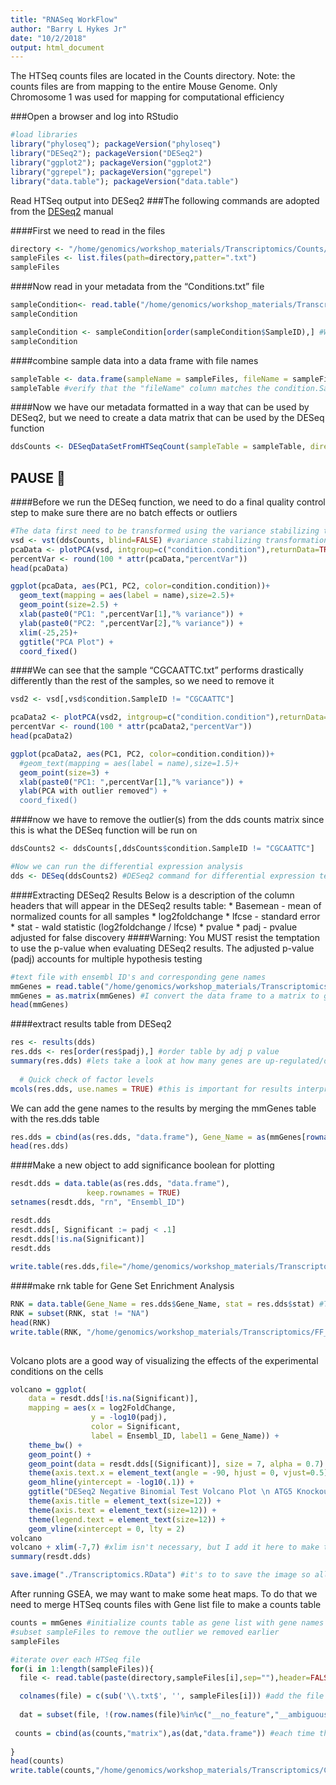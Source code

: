 ```yaml
---
title: "RNASeq WorkFlow"
author: "Barry L Hykes Jr"
date: "10/2/2018"
output: html_document
---
```

The HTSeq counts files are located in the Counts directory. 
Note: the counts files are from mapping to the entire Mouse Genome. Only Chromosome 1 was used for mapping for computational efficiency

###Open a browser and log into RStudio 
```r
#load libraries
library("phyloseq"); packageVersion("phyloseq")
library("DESeq2"); packageVersion("DESeq2")
library("ggplot2"); packageVersion("ggplot2")
library("ggrepel"); packageVersion("ggrepel")
library("data.table"); packageVersion("data.table")
```

Read HTSeq output into DESeq2
###The following commands are adopted from the [DESeq2](https://bioconductor.org/packages/release/bioc/manuals/DESeq2/man/DESeq2.pdf) manual

####First we need to read in the files
```r
directory <- "/home/genomics/workshop_materials/Transcriptomics/Counts/"
sampleFiles <- list.files(path=directory,patter=".txt")
sampleFiles
```

####Now read in your metadata from the "Conditions.txt" file
```r
sampleCondition<- read.table("/home/genomics/workshop_materials/Transcriptomics/Conditions.txt",head=TRUE) #file with sample data to be compared
sampleCondition

sampleCondition <- sampleCondition[order(sampleCondition$SampleID),] #We need to order this table by SampleID before merging with the sampleFiles
sampleCondition
```

####combine sample data into a data frame with file names
```r
sampleTable <- data.frame(sampleName = sampleFiles, fileName = sampleFiles, condition = sampleCondition)
sampleTable #verify that the "fileName" column matches the condition.SampleID column
```

####Now we have our metadata formatted in a way that can be used by DESeq2, but we need to create a data matrix that can be used by the DESeq function
```r
ddsCounts <- DESeqDataSetFromHTSeqCount(sampleTable = sampleTable, directory = directory, design = ~ condition.condition) #creates DESEqDataSet for DESeq function
```

PAUSE 🛑
------------------------------------------------- 

####Before we run the DESeq function, we need to do a final quality control step to make sure there are no batch effects or outliers
```r
#The data first need to be transformed using the variance stabilizing transformation
vsd <- vst(ddsCounts, blind=FALSE) #variance stabilizing transformation
pcaData <- plotPCA(vsd, intgroup=c("condition.condition"),returnData=TRUE)
percentVar <- round(100 * attr(pcaData,"percentVar"))
head(pcaData)

ggplot(pcaData, aes(PC1, PC2, color=condition.condition))+
  geom_text(mapping = aes(label = name),size=2.5)+
  geom_point(size=2.5) +
  xlab(paste0("PC1: ",percentVar[1],"% variance")) +
  ylab(paste0("PC2: ",percentVar[2],"% variance")) + 
  xlim(-25,25)+
  ggtitle("PCA Plot") +
  coord_fixed()
```

####We can see that the sample "CGCAATTC.txt" performs drastically differently than the rest of the samples, so we need to remove it
```r
vsd2 <- vsd[,vsd$condition.SampleID != "CGCAATTC"]

pcaData2 <- plotPCA(vsd2, intgroup=c("condition.condition"),returnData=TRUE)
percentVar <- round(100 * attr(pcaData2,"percentVar"))
head(pcaData2)

ggplot(pcaData2, aes(PC1, PC2, color=condition.condition))+
  #geom_text(mapping = aes(label = name),size=1.5)+
  geom_point(size=3) +
  xlab(paste0("PC1: ",percentVar[1],"% variance")) +
  ylab(PCA with outlier removed") +
  coord_fixed()
```

####now we have to remove the outlier(s) from the dds counts matrix since this is what the DESeq function will be run on
```r
ddsCounts2 <- ddsCounts[,ddsCounts$condition.SampleID != "CGCAATTC"]

#Now we can run the differential expression analysis
dds <- DESeq(ddsCounts2) #DESeq2 command for differential expression test
```

####Extracting DESeq2 Results
Below is a description of the column headers that will appear in the DESeq2 results table:
 * Basemean - mean of normalized counts for all samples
 * log2foldchange
 * lfcse - standard error
 * stat - wald statistic (log2foldchange / lfcse)
 * pvalue 
 * padj - pvalue adjusted for false discovery
####Warning: 
You MUST resist the temptation to use the p-value when evaluating DESeq2 results. The adjusted p-value (padj) accounts for multiple hypothesis testing 
```r
#text file with ensembl ID's and corresponding gene names
mmGenes = read.table("/home/genomics/workshop_materials/Transcriptomics/MouseGeneTable.txt", header=TRUE, row.names = 1)
mmGenes = as.matrix(mmGenes) #I convert the data frame to a matrix to get a downstream function, cbind, to work properly
head(mmGenes)
```

####extract results table from DESeq2
```r
res <- results(dds)
res.dds <- res[order(res$padj),] #order table by adj p value
summary(res.dds) #lets take a look at how many genes are up-regulated/down-regulated
  
  # Quick check of factor levels
mcols(res.dds, use.names = TRUE) #this is important for results interpretation
```

We can add the gene names to the results by merging the mmGenes table with the res.dds table
```r
res.dds = cbind(as(res.dds, "data.frame"), Gene_Name = as(mmGenes[rownames(res.dds), ],"matrix"))
head(res.dds)
```

####Make a new object to add significance boolean for plotting
```r
resdt.dds = data.table(as(res.dds, "data.frame"),
                 keep.rownames = TRUE)
setnames(resdt.dds, "rn", "Ensembl_ID") 

resdt.dds
resdt.dds[, Significant := padj < .1]
resdt.dds[!is.na(Significant)]
resdt.dds
  
write.table(res.dds,file="/home/genomics/workshop_materials/Transcriptomics/FF_vs_Cre.DESeq.out.txt",quote=F,sep="\t")
```

####make rnk table for Gene Set Enrichment Analysis
```r
RNK = data.table(Gene_Name = res.dds$Gene_Name, stat = res.dds$stat) #These are 2 columns from our deseq2 output that we need for GSEA
RNK = subset(RNK, stat != "NA")
head(RNK)
write.table(RNK, "/home/genomics/workshop_materials/Transcriptomics/FF_vs_Cre.DESeq.rnk",quote=F,sep="\t", row.names = F)
  
```

Volcano plots are a good way of visualizing the effects of the experimental conditions on the cells
```r
volcano = ggplot(
    data = resdt.dds[!is.na(Significant)],
    mapping = aes(x = log2FoldChange,
                  y = -log10(padj),
                  color = Significant,
                  label = Ensembl_ID, label1 = Gene_Name)) +
    theme_bw() +
    geom_point() + 
    geom_point(data = resdt.dds[(Significant)], size = 7, alpha = 0.7) + #Larger circles for the significant values
    theme(axis.text.x = element_text(angle = -90, hjust = 0, vjust=0.5)) +
    geom_hline(yintercept = -log10(.1)) +
    ggtitle("DESeq2 Negative Binomial Test Volcano Plot \n ATG5 Knockout vs Control") +
    theme(axis.title = element_text(size=12)) +
    theme(axis.text = element_text(size=12)) +
    theme(legend.text = element_text(size=12)) +
    geom_vline(xintercept = 0, lty = 2)
volcano
volcano + xlim(-7,7) #xlim isn't necessary, but I add it here to make the plot symmetrical about the y axix
summary(resdt.dds)

save.image("./Transcriptomics.RData") #it's to to save the image so all the object that have been initiated can be accessed at any time
```

After running GSEA, we may want to make some heat maps. To do that we need to merge HTSeq counts files with Gene list file to make a counts table
```r
counts = mmGenes #initialize counts table as gene list with gene names and ensemble IDs
#subset sampleFiles to remove the outlier we removed earlier
sampleFiles

#iterate over each HTSeq file
for(i in 1:length(sampleFiles)){ 
  file <- read.table(paste(directory,sampleFiles[i],sep=""),header=FALSE,sep="\t",row.names = 1)

  colnames(file) = c(sub('\\.txt$', '', sampleFiles[i])) #add the file name minus the ".txt" suffix to the header so we can identify each column
  
  dat = subset(file, !(row.names(file)%in%c("__no_feature","__ambiguous","__too_low_aQual","__not_aligned","__alignment_not_unique"))) #remove the extra fields from the counts table
  
 counts = cbind(as(counts,"matrix"),as(dat,"data.frame")) #each time the loop iterates, it will add a new column for the file's counts
  
}
head(counts)
write.table(counts,"/home/genomics/workshop_materials/Transcriptomics/CountsTable.txt",quote=F,sep="\t")
```
